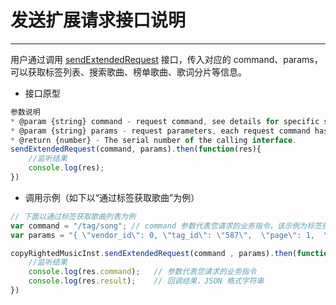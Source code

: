 # 发送扩展请求接口说明

- - -



用户通过调用 [sendExtendedRequest](https://doc-zh.zego.im/unique-api/express-video-sdk/zh/javascript_react-native/classes/_zegoexpressdefines_.zegocopyrightedmusic.html#sendextendedrequest) 接口，传入对应的 command、params，可以获取标签列表、搜索歌曲、榜单歌曲、歌词分片等信息。

- 接口原型

```js
参数说明
* @param {string} command - request command, see details for specific supported commands.
* @param {string} params - request parameters, each request command has corresponding request parameters.
* @return {number} - The serial number of the calling interface.
sendExtendedRequest(command, params).then(function(res){
    //监听结果
    console.log(res);
})
```


- 调用示例（如下以“通过标签获取歌曲”为例）

```js
// 下面以通过标签获取歌曲列表为例
var command = "/tag/song"; // command 参数代表您请求的业务指令，该示例为标签获取歌曲
var params = "{ \"vendor_id\": 0, \"tag_id\": \"587\",  \"page\": 1,  \"filter\": [1]}"; // params 参数，是 JSON 格式的字符串，需要您传入的额外参数

copyRightedMusicInst.sendExtendedRequest(command , params).then(function(res){
    //监听结果
    console.log(res.command);   // 参数代表您请求的业务指令
    console.log(res.result);    // 回调结果，JSON 格式字符串
})
```


<Content />

